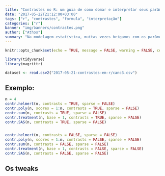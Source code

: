```yaml
---
title: "Contrastes no R: um guia de como domar e interpretar seus parâmetros"
date: "2017-05-22T21:12:00+03:00"
tags: ["r", "contrastes", "formula", "interpretação"]
categories: ["r"]
banner: "img/banners/contrastes.png"
author: ["Athos"]
summary: "Na modelagem estatística, muitas vezes brigamos com os parâmetros em vez de compreendê-los. Nesse post iremos aprender a interpretá-los e a domá-los para usá-los em nosso benefício."
---
```


```r
knitr::opts_chunk$set(echo = TRUE, message = FALSE, warning = FALSE, comment = FALSE)
```

```r
library(tidyverse)
library(magrittr)
```

```r
dataset <- read.csv2("2017-05-21-contrastes-em-r/canc3.csv")
```


## Exemplo: 

```r
n = 4
contr.helmert(n, contrasts = TRUE, sparse = FALSE)
contr.poly(n, scores = 1:n, contrasts = TRUE, sparse = FALSE)
contr.sum(n, contrasts = TRUE, sparse = FALSE)
contr.treatment(n, base = 1, contrasts = TRUE, sparse = FALSE)
contr.SAS(n, contrasts = TRUE, sparse = FALSE)


contr.helmert(n, contrasts = FALSE, sparse = FALSE)
contr.poly(n, scores = 1:n, contrasts = FALSE, sparse = FALSE)
contr.sum(n, contrasts = FALSE, sparse = FALSE)
contr.treatment(n, base = 1, contrasts = FALSE, sparse = FALSE)
contr.SAS(n, contrasts = FALSE, sparse = FALSE)
```



## Os tweaks
